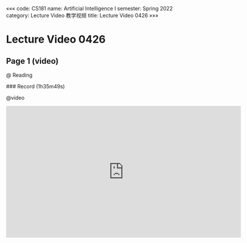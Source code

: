 «««
code: CS181
name: Artificial Intelligence I
semester: Spring 2022
category: Lecture Video 教学视频
title: Lecture Video 0426
»»»

# Lecture Video 0426

## Page 1 (video)

@ Reading

<div class="markdown-body">
### Record (1h35m49s)
</div>

@video

<iframe src="https://sbfull.com/e/nuodlwk2iwmw.html" frameborder=0 marginwidth=0 marginheight=0 scrolling=no width=640 height=360 allowfullscreen></iframe>


